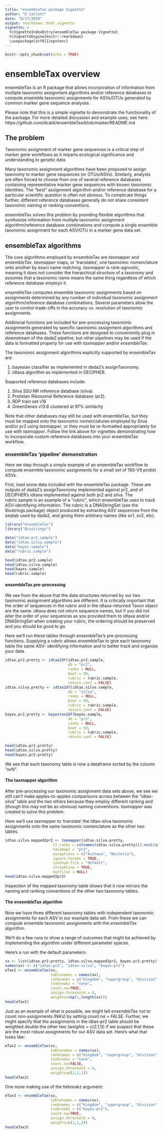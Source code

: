 ```yaml
---
title: "ensembleTax package Vignette"
author: "D Catlett"
date: "8/17/2020"
output: rmarkdown::html_vignette
vignette: >
  %\VignetteIndexEntry{ensembleTax package Vignette}
  %\VignetteEngine{knitr::rmarkdown}
  \usepackage[utf8]{inputenc}
---
```


```r
knitr::opts_chunk$set(echo = TRUE)
```

# ensembleTax overview
ensembleTax is an R package that allows incorporation of information from 
multiple taxonomic assignment algorithms and/or reference databases to compute 
ensemble taxonomic assignments for ASVs/OTUs generated by common marker gene 
sequence analyses. 

Please note that this is a simple vignette to demonstrate the functionality of 
the package. For more detailed discussion and example uses, see here:
https://github.com/dcat4/ensembleTax/blob/master/README.md

## The problem
Taxonomic assignment of marker gene sequences is a critical step of marker gene
workflows as it imparts ecological significance and understanding to genetic 
data.

Many taxonomic assignment algorithms have been proposed to assign taxonomy to 
marker gene sequences (or OTUs/ASVs). Similarly, analysts are often forced to 
choose from one of several reference databases containing representative 
marker gene sequences with known taxonomic identities. The "best" assignment 
algorithm and/or reference database for a particular scientific question is 
often not obvious. To complicate things further, different reference databases 
generally do not share consistent taxonomic naming or ranking conventions. 

ensembleTax solves this problem by providing flexible algorithms that synthesize
information from multiple taxonomic assignment algorithm/reference database 
combinations and compute a single ensemble taxonomic assignment for each ASV/OTU
in a marker gene data set. 

## ensembleTax algorithms
The core algorithms employed by ensembleTax are *taxmapper* and *ensembleTax*.
*taxmapper* maps, or 'translates', one taxonomic nomenclature onto another by 
exact name matching. *taxmapper* is rank-agnostic, meaning it does not consider
the hierarchical structure of a taxonomy and assumes that a taxonomic name means
the same thing regardless of which reference database employs it. 

*ensembleTax* computes ensemble taxonomic assignments based on assignments 
determined by any number of individual taxonomic assignment algorithm/reference
database combinations. Several parameters allow the user to control trade-offs
in the accuracy vs. resolution of taxonomic assignments.

Additional functions are included for pre-processing taxonomic assignments 
generated by specific taxonomic assignment algorithms and reference databases. 
These functions are designed to conveniently plug in downstream of the dada2 
pipeline, but other pipelines may be used if the data is formatted properly for 
use with *taxmapper* and/or *ensembleTax*.

The taxonomic assignment algorithms explicitly supported by ensembleTax are:

1. bayesian classifier as implemented in dada2's assignTaxonomy.
2. idtaxa algorithm as implemented in DECIPHER. 

Supported reference databases include:

1. Silva SSU NR reference database (silva).
2. Protistan Ribosomal Reference database (pr2).
3. RDP train set v16
4. GreenGenes v13.8 clustered at 97% similarity

Note that other databases may still be used with ensembleTax, but they must be 
mapped onto the taxonomic nomenclatures employed by Silva and/or pr2 using 
*taxmapper*, or they must be re-formatted appropriately for use with 
*taxmapper*. Follow the link above for vignettes demonstrating how to 
incorporate custom reference databases into your ensembleTax workflow.

### ensembleTax 'pipeline' demonstration

Here we step through a simple example of an ensembleTax workflow to compute 
ensemble taxonomic assignments for a small set of 18S-V9 protist ASVs.

First, load some data included with the ensembleTax package. These are outputs
of dada2's assignTaxonomy implemented against pr2, and of DECIPHER's idtaxa 
implemented against both pr2 and silva. The rubric.sample is an example of a 
"rubric", which ensembleTax uses to track ASV-identifying information. 
The rubric is a DNAStringSet (see the Biostrings package) object produced by 
extracting ASV sequences from the seqtab used by dada2, and giving them 
arbitrary names (like sv1, sv2, etc). 

```r
library("ensembleTax")
library("Biostrings")

data("idtax.pr2.sample")
data("idtax.silva.sample")
data("bayes.sample")
data("rubric.sample")

head(idtax.pr2.sample)
head(idtax.silva.sample)
head(bayes.sample)
head(rubric.sample)
```

#### ensembleTax pre-processing

We see from the above that the data structures returned by our two taxonomic 
assignment algorithms are different. It is critically important that the order 
of sequences in the rubric and in the idtaxa-returned Taxon object are the same.
idtaxa does not return sequence names, but if you did not alter the order of 
your sequences as you provided them to idtaxa and/or DNAStringSet when creating 
your rubric, the ordering should be preserved and you should be good to go. 

Here we'll run these tables through ensembleTax's pre-processing functions. 
Supplying a rubric allows ensembleTax to give each taxonomy table the same ASV-
identifying information and to better track and organize your data.

```r
   
idtax.pr2.pretty <- idtax2df(idtax.pr2.sample, 
                             db = "pr2", 
                             ranks = NULL,
                             boot = 50,
                             rubric = rubric.sample,
                             return.conf = FALSE)
idtax.silva.pretty <- idtax2df(idtax.silva.sample, 
                             db = "silva", 
                             ranks = NULL,
                             boot = 50,
                             rubric = rubric.sample,
                             return.conf = FALSE)
bayes.pr2.pretty <- bayestax2df(bayes.sample, 
                             db = "pr2", 
                             ranks = NULL,
                             boot = 50,
                             rubric = rubric.sample,
                             return.conf = FALSE)

head(idtax.pr2.pretty)
head(idtax.silva.pretty)
head(bayes.pr2.pretty)

```

We see that each taxonomy table is now a dataframe sorted by the column "svN". 

#### The taxmapper algorithm

After pre-processing our taxonomic assignment data sets above, we see we still
can't make apples-to-apples comparisons across between the "idtax-silva" table 
and the two others because they employ different ranking and (though this may 
not be as obvious) naming conventions. *taxmapper* was created to solve this 
problem. 

Here we'll use taxmapper to 'translate' the idtax-silva taxonomic assignments 
onto the same taxonomic nomenclature as the other two tables.

```r

idtax.silva.mapped2pr2 <- taxmapper(idtax.silva.pretty,
                      tt.ranks = colnames(idtax.silva.pretty)[3:ncol(idtax.silva.pretty)],
                      tax2map2 = "pr2",
                      exceptions = c("Archaea", "Bacteria"),
                      ignore.format = TRUE,
                      synonym.file = "default",
                      streamline = TRUE,
                      outfilez = NULL)
head(idtax.silva.mapped2pr2)

```

Inspection of the mapped taxonomy table shows that it now mirrors the naming and
ranking conventions of the other two taxonomy tables.

#### The ensembleTax algorithm

Now we have three different taxonomy tables with independent taxonomic 
assignments for each ASV in our example data set. From these we can compute 
ensemble taxonomic assignments with the *ensembleTax* algorithm.

We'll do a few runs to show a range of outcomes that might be achieved by 
implementing the algorithm under different parameter spaces.

Here's a run with the default parameters:

```r

xx <- list(idtax.pr2.pretty, idtax.silva.mapped2pr2, bayes.pr2.pretty)
names(xx) <- c("idtax-pr2", "idtax-silva", "bayes-pr2")
eTax1 <- ensembleTax(xx, 
                     tablenames = names(xx), 
                     ranknames = c("kingdom", "supergroup", "division","class","order","family","genus","species"),
                     tiebreakz = "none", 
                     count.na=TRUE, 
                     assign.threshold = 0, 
                     weights=rep(1,length(xx)))
head(eTax1)

```

Just as an example of what is possible, we might tell *ensembleTax* not to count 
non-assignments (NA's) by setting *count.na = FALSE*. Further, we might specify 
that the assignments in the idtax-pr2 table should be weighted double the other 
two (*weights = c(2,1,1)*) if we suspect that these are the most robust 
assignments for our ASV data set. Here's what that looks like:

```r
eTax2 <- ensembleTax(xx, 
                     tablenames = names(xx), 
                     ranknames = c("kingdom", "supergroup", "division","class","order","family","genus","species"),
                     tiebreakz = "none", 
                     count.na=FALSE, 
                     assign.threshold = 0, 
                     weights=c(2,1,1))
head(eTax2)
```

One more making use of the tiebreakz argument: 

```r
eTax3 <- ensembleTax(xx, 
                     tablenames = names(xx), 
                     ranknames = c("kingdom", "supergroup", "division","class","order","family","genus","species"),
                     tiebreakz = c("bayes-pr2"), 
                     count.na=TRUE, 
                     assign.threshold = 0, 
                     weights=c(1,1,2))
head(eTax3)
```
